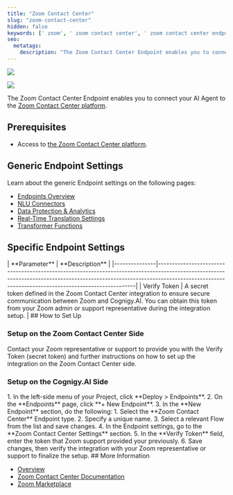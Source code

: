 ```yaml
---
title: "Zoom Contact Center"
slug: "zoom-contact-center"
hidden: false
keywords: [' zoom', ' zoom contact center', ' zoom contact center endpoint']
seo:
  metatags:
    description: "The Zoom Contact Center Endpoint enables you to connect your AI Agent to the Zoom Contact Center platform."
---
```


<a href="/release-notes/2025.12"><img noZoom src="https://img.shields.io/badge/Updated in-v2025.12-blue.svg" /></a>

<Frame>
  <img class="image-center" src="/_assets/ai/deploy/endpoint-reference/zoom.png" />
</Frame>

The Zoom Contact Center Endpoint enables you to connect your AI Agent to the [Zoom Contact Center platform](https://www.zoom.com/en/products/contact-center/).

## Prerequisites

- Access to [the Zoom Contact Center platform](https://www.zoom.com/en/products/contact-center/).

## Generic Endpoint Settings

Learn about the generic Endpoint settings on the following pages:

- [Endpoints Overview](/ai/agents/deploy/endpoints)
- [NLU Connectors](/ai/platform-features/nlu/external/nlu-connectors/overview)
- [Data Protection & Analytics](/ai/agents/deploy/endpoints/data-protection-and-analytics)
- [Real-Time Translation Settings](/ai/agents/deploy/endpoints/real-time-translation-settings)
- [Transformer Functions](/ai/for-developers/transformers/overview)

## Specific Endpoint Settings

<Accordion title="Zoom Contact Center Settings">
     | **Parameter** | **Description**                                                                                                                                                                                                                  |
     |---------------|----------------------------------------------------------------------------------------------------------------------------------------------------------------------------------------------------------------------------------|
     | Verify Token  | A secret token defined in the Zoom Contact Center integration to ensure secure communication between Zoom and Cognigy.AI. You can obtain this token from your Zoom admin or support representative during the integration setup. |
</Accordion>
## How to Set Up

### Setup on the Zoom Contact Center Side

Contact your Zoom representative or support to provide you with the Verify Token (secret token) and further instructions on how to set up the integration on the Zoom Contact Center side.

### Setup on the Cognigy.AI Side

<Accordion title="Create a Zoom Contact Center Endpoint">
  1. In the left-side menu of your Project, click **Deploy > Endpoints**.
  2. On the **Endpoints** page, click **+ New Endpoint**.
  3. In the **New Endpoint** section, do the following:
     1. Select the **Zoom Contact Center** Endpoint type.
     2. Specify a unique name.
     3. Select a relevant Flow from the list and save changes.
  4. In the Endpoint settings, go to the **Zoom Contact Center Settings** section.
  5. In the **Verify Token** field, enter the token that Zoom support provided your previously.
  6. Save changes, then verify the integration with your Zoom representative or support to finalize the setup.
</Accordion>
## More Information

- [Overview](/ai/agents/deploy/endpoint-reference/zoom)
- [Zoom Contact Center Documentation](https://support.zoom.com/hc/en/category?id=kb_category&kb_category=1e16b2d68720391089a37408dabb3553)
- [Zoom Marketplace](https://marketplace.zoom.us/)
